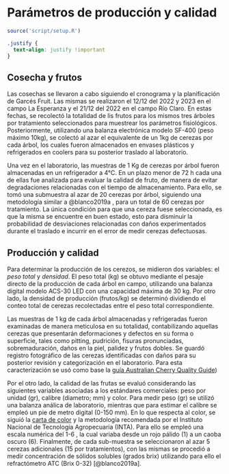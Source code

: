 # Parámetros de producción y calidad

```r
source('script/setup.R')
```

```css
.justify {
  text-align: justify !important
}
```

## Cosecha y frutos

::: justify
Las cosechas se llevaron a cabo siguiendo el cronograma y la planificación de Garcés Fruit. Las mismas se realizaron el 12/12 del 2022 y 2023 en el campo La Esperanza y el 21/12 del 2022 en el campo Río Claro. En estas fechas, se recolectó la totalidad de lis frutos para los mismos tres árboles por tratamiento seleccionados para muestrear los parámetros fisiológicos. Posteriormente, utilizando una balanza electrónica modelo SF-400 (peso máximo 10kg), se colectó al azar el equivalente de un 1kg de cerezas por cada árbol, los cuales fueron almacenados en envases plásticos y refrigerados en coolers para su posterior traslado al laboratorio.

Una vez en el laboratorio, las muestras de 1 Kg de cerezas por árbol fueron almacenadas en un refrigerador a 4°C. En un plazo menor de 72 h cada una de ellas fue analizada para evaluar la calidad de fruto, de manera de evitar degradaciones relacionadas con el tiempo de almacenamiento. Para ello, se tomó una submuestra al azar de 20 cerezas por árbol, siguiendo una metodología similar a @blanco2019a , para un total de 60 cerezas por tratamiento. La única condición para que una cereza fuese seleccionada, es que la misma se encuentre en buen estado, esto para disminuir la probabilidad de desviaciones relacionadas con daños experimentados durante el traslado e incurrir en el error de medir cerezas defectuosas.
:::

## Producción y calidad

::: justify
Para determinar la producción de los cerezos, se midieron dos variables: el *peso total* y *densidad*. El peso total (kg) se obtuvo mediante el pesaje directo de la producción de cada árbol en campo, utilizando una balanza digital modelo ACS-30 LED con una capacidad máxima de 30 kg. Por otro lado, la densidad de producción (frutos/kg) se determinó dividiendo el conteo total de cerezas recolectadas entre el peso total correspondiente.

Las muestras de 1 kg de cada árbol almacenadas y refrigeradas fueron examinadas de manera meticulosa en su totalidad, contabilizando aquellas cerezas que presentarán deformaciones y defectos en su forma o superficie, tales como pitting, pudrición, fisuras pronunciadas, sobremaduración, daños en la piel, palidez y frutos dobles. Se guardó registro fotográfico de las cerezas identificadas con daños para su posterior revisión y categorización en el laboratorio. Para esta caracterización se usó como base la [guía Australian Cherry Quality Guide](https://www.cherrygrowers.org.au){target="_blank"})

Por el otro lado, la calidad de las frutas se evaluó considerando las siguientes variables asociadas a los estándares comerciales: peso por unidad (gr), calibre (diametro; mm) y color. Para medir peso (gr) se utilizó una balanza análica de laboratorio, mientras que para estimar el calibre se empleó un pie de metro digital (0-150 mm). En lo que respecta al color, se siguió la [carta de color](https://inta.gob.ar/documentos/carta-de-color-y-calibre-para-la-cosecha-de-cerezas){target="_blank"} y la metodología recomendada por el Instituto Nacional de Tecnología Agropecuaria (INTA). Para ello se empleó una escala numérica del 1-6 , la cual variaba desde un rojo pálido (1) a un caoba oscuro (6). Finalmente, de cada sub-muestra se seleccionaron al azar 5 cerezas adicionales (15 por tratamientos), con las mismas se procedió a medir concentración de sólidos solubles (grados brix) utilizando para ello el refractómetro ATC (Brix 0-32) [@blanco2019a].
:::
